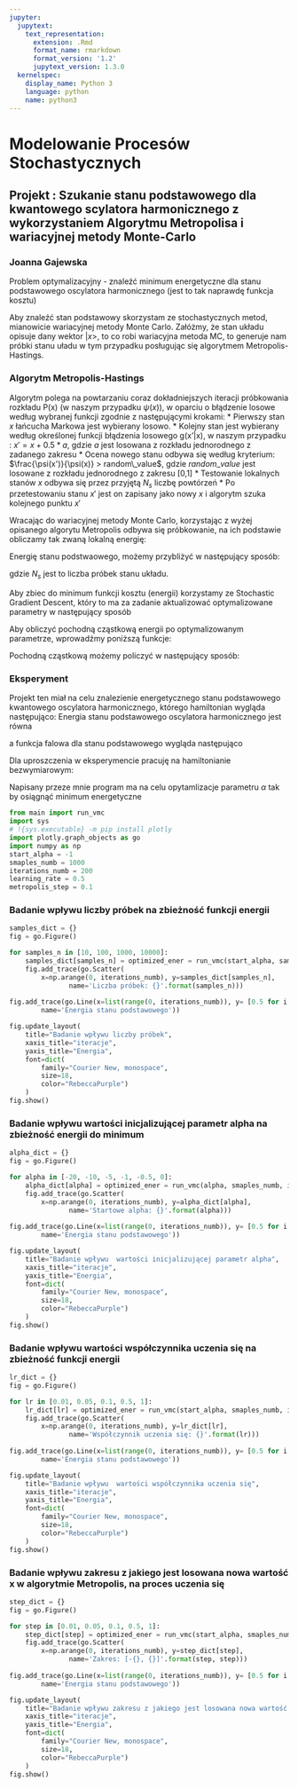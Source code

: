 ```yaml
---
jupyter:
  jupytext:
    text_representation:
      extension: .Rmd
      format_name: rmarkdown
      format_version: '1.2'
      jupytext_version: 1.3.0
  kernelspec:
    display_name: Python 3
    language: python
    name: python3
---
```


# Modelowanie Procesów Stochastycznych
## Projekt :   Szukanie stanu podstawowego dla kwantowego scylatora harmonicznego z wykorzystaniem Algorytmu Metropolisa i wariacyjnej metody Monte-Carlo 
### Joanna Gajewska

<!-- #region -->
Problem optymalizacyjny - znaleźć minimum energetyczne dla stanu podstawowego oscylatora harmonicznego (jest to tak naprawdę funkcja kosztu)
\begin{equation}
E([\psi]) = < \psi |H|\psi> \ge E_0
\end{equation}

Aby znaleźć stan podstawowy skorzystam ze stochastycznych metod, mianowicie wariacyjnej metody Monte Carlo. Załóżmy, że stan układu opisuje dany wektor $|x>$, to co robi wariacyjna metoda MC, to generuje nam próbki stanu uładu w tym przypadku posługując się algorytmem Metropolis-Hastings.

### Algorytm Metropolis-Hastings
Algorytm polega na powtarzaniu coraz dokładniejszych iteracji próbkowania rozkładu P(x) (w naszym przypadku $\psi(x)$), w oparciu o błądzenie losowe według wybranej funkcji zgodnie z następującymi krokami:
* Pierwszy stan $x$ łańcucha Markowa jest wybierany losowo.
* Kolejny stan jest wybierany według określonej funkcji błądzenia losowego  g(x'|x), w naszym przypadku :
$x' = x+ 0.5 * a$, gdzie $a$ jest losowana z rozkładu jednorodnego z zadanego zakresu
* Ocena nowego stanu odbywa się według kryterium: $\frac{\psi(x')}{\psi(x)} > random\_value$, gdzie $random\_value$ jest losowane z rozkładu jednorodnego z zakresu \[0,1\]
* Testowanie lokalnych stanów $x$ odbywa się  przez przyjętą $N_s$ liczbę powtórzeń
* Po przetestowaniu stanu $x'$ jest on zapisany jako nowy $x$ i algorytm szuka kolejnego punktu $x'$


Wracając do wariacyjnej metody Monte Carlo, korzystając z wyżej opisanego algorytu Metropolis odbywa się próbkowanie, na ich podstawie obliczamy tak zwaną lokalną energię:
\begin{equation}
E_{loc}(x) = \sum_{xx'} \frac{H_{xx'} \psi(x')}{ \psi(x)}
\end{equation}

Energię stanu podstwaowego, możemy przybliżyć w następujący sposób:
\begin{equation}
E_0([\psi]) = <<E_{loc}(x) >> \approx \frac{1}{N_s} \sum E_{loc}(x)
\end{equation}

gdzie $N_s$ jest to liczba próbek stanu układu. 


Aby zbiec do minimum funkcji kosztu (energii) korzystamy ze Stochastic Gradient Descent, który to ma za zadanie aktualizować optymalizowane parametry w następujący sposób

\begin{equation}
    p_{k}^{i+1}=p_{k}^{i}- \eta \partial_{p_k} <E(\psi)>
\end{equation}

Aby obliczyć pochodną cząstkową energii po optymalizowanym parametrze, wprowadźmy poniższą funkcje:

\begin{equation}
    D_k(x) = \frac{\partial_{p_k} \psi(x)}{\psi(x)}
\end{equation}
Pochodną cząstkową możemy policzyć w następujący sposób:

\begin{equation}
    \partial_{p_k} <E(\psi)> = << E_{loc}D_k^*>> - <<E_{loc}>> <<D_k^*>>
\end{equation}
<!-- #endregion -->

<!-- #region -->
### Eksperyment
Projekt ten miał na celu znalezienie energetycznego stanu podstawowego kwantowego oscylatora harmonicznego, którego hamiltonian wygląda następująco: 
\begin{equation}
     \hat{H} = \frac{-\hbar^2}{2m} \frac{d^2}{dx^2} + \frac{1}{2}m \omega^2 x^2
\end{equation} 
Energia stanu podstawowego oscylatora harmonicznego jest równa

\begin{equation}
E_0 = \frac{1}{2} \hbar \omega
\end{equation}

a funkcja falowa dla stanu podstawowego wygląda następująco 

\begin{equation}
    \psi_0 = (\frac{m \omega}{\pi \hbar})^{1/4} e^{-\frac{m \omega}{\hbar} 0.5 x^2}
\end{equation}


Dla uproszczenia w eksperymencie pracuję na hamiltonianie bezwymiarowym:

\begin{equation}
E_0 = \frac{1}{2} 
\end{equation}

\begin{equation}
    \psi_0 =  e^{-0.5 x^2} = e^{- \alpha x^2} 
\end{equation}
 
Napisany przeze mnie program ma na celu opytamlizacje parametru $\alpha$ tak by osiągnąć minimum energetyczne
<!-- #endregion -->

```python
from main import run_vmc
import sys
# !{sys.executable} -m pip install plotly
import plotly.graph_objects as go
import numpy as np
start_alpha = -1
smaples_numb = 1000
iterations_numb = 200
learning_rate = 0.5
metropolis_step = 0.1

```

### Badanie wpływu liczby próbek na zbieżność funkcji energii

```python
samples_dict = {}
fig = go.Figure()

for samples_n in [10, 100, 1000, 10000]:
    samples_dict[samples_n] = optimized_ener = run_vmc(start_alpha, samples_n, iterations_numb, learning_rate, metropolis_step)
    fig.add_trace(go.Scatter(
        x=np.arange(0, iterations_numb), y=samples_dict[samples_n], 
               name='Liczba próbek: {}'.format(samples_n)))
    
fig.add_trace(go.Line(x=list(range(0, iterations_numb)), y= [0.5 for i in range(0, iterations_numb)], 
        name='Energia stanu podstawowego'))

fig.update_layout(
    title="Badanie wpływu liczby próbek",
    xaxis_title="iteracje",
    yaxis_title="Energia",
    font=dict(
        family="Courier New, monospace",
        size=18,
        color="RebeccaPurple")
    )
fig.show()
```

### Badanie wpływu wartości inicjalizującej parametr alpha na zbieżność energii do minimum

```python
alpha_dict = {}
fig = go.Figure()

for alpha in [-20, -10, -5, -1, -0.5, 0]:
    alpha_dict[alpha] = optimized_ener = run_vmc(alpha, smaples_numb, iterations_numb, learning_rate, metropolis_step)
    fig.add_trace(go.Scatter(
        x=np.arange(0, iterations_numb), y=alpha_dict[alpha], 
               name='Startowe alpha: {}'.format(alpha)))
    
fig.add_trace(go.Line(x=list(range(0, iterations_numb)), y= [0.5 for i in range(0, iterations_numb)], 
        name='Energia stanu podstawowego'))

fig.update_layout(
    title="Badanie wpływu  wartości inicjalizującej parametr alpha",
    xaxis_title="iteracje",
    yaxis_title="Energia",
    font=dict(
        family="Courier New, monospace",
        size=18,
        color="RebeccaPurple")
    )
fig.show()
```

### Badanie wpływu  wartości współczynnika uczenia się na zbieżność funkcji energii


```python
lr_dict = {}
fig = go.Figure()

for lr in [0.01, 0.05, 0.1, 0.5, 1]:
    lr_dict[lr] = optimized_ener = run_vmc(start_alpha, smaples_numb, iterations_numb, lr, metropolis_step)
    fig.add_trace(go.Scatter(
        x=np.arange(0, iterations_numb), y=lr_dict[lr], 
               name='Współczynnik uczenia się: {}'.format(lr)))
    
fig.add_trace(go.Line(x=list(range(0, iterations_numb)), y= [0.5 for i in range(0, iterations_numb)], 
        name='Energia stanu podstawowego'))

fig.update_layout(
    title="Badanie wpływu  wartości współczynnika uczenia się",
    xaxis_title="iteracje",
    yaxis_title="Energia",
    font=dict(
        family="Courier New, monospace",
        size=18,
        color="RebeccaPurple")
    )
fig.show()
```

### Badanie wpływu zakresu z jakiego jest losowana nowa wartość x w algorytmie Metropolis, na proces uczenia się

```python
step_dict = {}
fig = go.Figure()

for step in [0.01, 0.05, 0.1, 0.5, 1]:
    step_dict[step] = optimized_ener = run_vmc(start_alpha, smaples_numb, iterations_numb, learning_rate, step)
    fig.add_trace(go.Scatter(
        x=np.arange(0, iterations_numb), y=step_dict[step], 
               name='Zakres: [-{}, {}]'.format(step, step)))
    
fig.add_trace(go.Line(x=list(range(0, iterations_numb)), y= [0.5 for i in range(0, iterations_numb)], 
        name='Energia stanu podstawowego'))

fig.update_layout(
    title="Badanie wpływu zakresu z jakiego jest losowana nowa wartość x w algorytmie Metropolis",
    xaxis_title="iteracje",
    yaxis_title="Energia",
    font=dict(
        family="Courier New, monospace",
        size=18,
        color="RebeccaPurple")
    )
fig.show()
```

```python

```
